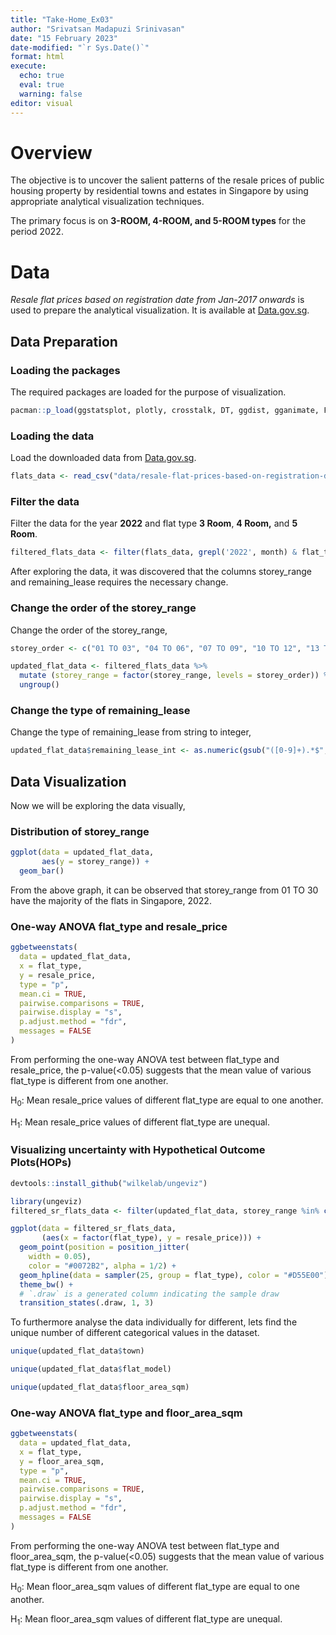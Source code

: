 ```yaml
---
title: "Take-Home_Ex03"
author: "Srivatsan Madapuzi Srinivasan"
date: "15 February 2023"
date-modified: "`r Sys.Date()`"
format: html
execute: 
  echo: true
  eval: true
  warning: false
editor: visual
---
```


# Overview

The objective is to uncover the salient patterns of the resale prices of public housing property by residential towns and estates in Singapore by using appropriate analytical visualization techniques.

The primary focus is on **3-ROOM, 4-ROOM, and 5-ROOM types** for the period 2022.

# Data

*Resale flat prices based on registration date from Jan-2017 onwards* is used to prepare the analytical visualization. It is available at [Data.gov.sg](https://data.gov.sg/).

## Data Preparation

### Loading the packages

The required packages are loaded for the purpose of visualization.

```r
pacman::p_load(ggstatsplot, plotly, crosstalk, DT, ggdist, gganimate, FunnelPlotR, knitr, gifski, tidyverse)
```

### Loading the data

Load the downloaded data from [Data.gov.sg](www.data.gov.sg).

```r
flats_data <- read_csv("data/resale-flat-prices-based-on-registration-date-from-jan-2017-onwards.csv")
```

### Filter the data

Filter the data for the year **2022** and flat type **3 Room**, **4 Room,** and **5 Room**.

```r
filtered_flats_data <- filter(flats_data, grepl('2022', month) & flat_type %in% c("3 ROOM", "4 ROOM","5 ROOM"))
```

After exploring the data, it was discovered that the columns storey_range and remaining_lease requires the necessary change.

### Change the order of the storey_range

Change the order of the storey_range,

```r
storey_order <- c("01 TO 03", "04 TO 06", "07 TO 09", "10 TO 12", "13 TO 15", "16 TO 18", "19 TO 21", "22 TO 24", "25 TO 27", "28 TO 30", "31 TO 33", "34 TO 36", "37 TO 39", "40 TO 42", "43 TO 45", "46 TO 48", "49 TO 51")  

updated_flat_data <- filtered_flats_data %>%
  mutate (storey_range = factor(storey_range, levels = storey_order)) %>%
  ungroup()
```

### Change the type of remaining_lease

Change the type of remaining_lease from string to integer,

```r
updated_flat_data$remaining_lease_int <- as.numeric(gsub("([0-9]+).*$", "\\1", filtered_flats_data$remaining_lease))
```

## Data Visualization

Now we will be exploring the data visually,

### Distribution of storey_range

```r
ggplot(data = updated_flat_data,
       aes(y = storey_range)) +
  geom_bar() 
```

From the above graph, it can be observed that storey_range from 01 TO 30 have the majority of the flats in Singapore, 2022.

### One-way ANOVA flat_type and resale_price

```r
ggbetweenstats(
  data = updated_flat_data,
  x = flat_type,
  y = resale_price, 
  type = "p",
  mean.ci = TRUE, 
  pairwise.comparisons = TRUE, 
  pairwise.display = "s",
  p.adjust.method = "fdr",
  messages = FALSE
)
```

From performing the one-way ANOVA test between flat_type and resale_price, the p-value(\<0.05) suggests that the mean value of various flat_type is different from one another.

H~0~: Mean resale_price values of different flat_type are equal to one another.

H~1~: Mean resale_price values of different flat_type are unequal.

### Visualizing uncertainty with Hypothetical Outcome Plots(HOPs)

```r
devtools::install_github("wilkelab/ungeviz")
```

```r
library(ungeviz)
filtered_sr_flats_data <- filter(updated_flat_data, storey_range %in% c("43 TO 45"))
```

```r
ggplot(data = filtered_sr_flats_data, 
       (aes(x = factor(flat_type), y = resale_price))) +
  geom_point(position = position_jitter(
    width = 0.05), 
    color = "#0072B2", alpha = 1/2) +
  geom_hpline(data = sampler(25, group = flat_type), color = "#D55E00") +
  theme_bw() + 
  # `.draw` is a generated column indicating the sample draw
  transition_states(.draw, 1, 3)
```

To furthermore analyse the data individually for different, lets find the unique number of different categorical values in the dataset.

```r
unique(updated_flat_data$town)
```

```r
unique(updated_flat_data$flat_model)
```

```r
unique(updated_flat_data$floor_area_sqm)
```

### One-way ANOVA flat_type and floor_area_sqm

```r
ggbetweenstats(
  data = updated_flat_data,
  x = flat_type,
  y = floor_area_sqm, 
  type = "p",
  mean.ci = TRUE, 
  pairwise.comparisons = TRUE, 
  pairwise.display = "s",
  p.adjust.method = "fdr",
  messages = FALSE
)
```

From performing the one-way ANOVA test between flat_type and floor_area_sqm, the p-value(\<0.05) suggests that the mean value of various flat_type is different from one another.

H~0~: Mean floor_area_sqm values of different flat_type are equal to one another.

H~1~: Mean floor_area_sqm values of different flat_type are unequal.
